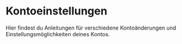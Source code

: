 
# Kontoeinstellungen

Hier findest du Anleitungen für verschiedene Kontoänderungen und Einstellungsmöglichkeiten deines Kontos.

<Cards>
  <Card title="E-Mail verknüpfen" href="/docs/pages/account/setup-email" />
  <Card title="E-Mail ändern" href="/docs/pages/account/change-email" />
  <Card title="Name ändern" href="/docs/pages/account/change-name" />
  <Card title="Passwort ändern" href="/docs/pages/account/change-password" />
  <Card title="Bundesland ändern" href="/docs/pages/account/change-province" />
  <Card title="Konto löschen" href="/docs/pages/account/delete-account" />
</Cards>
